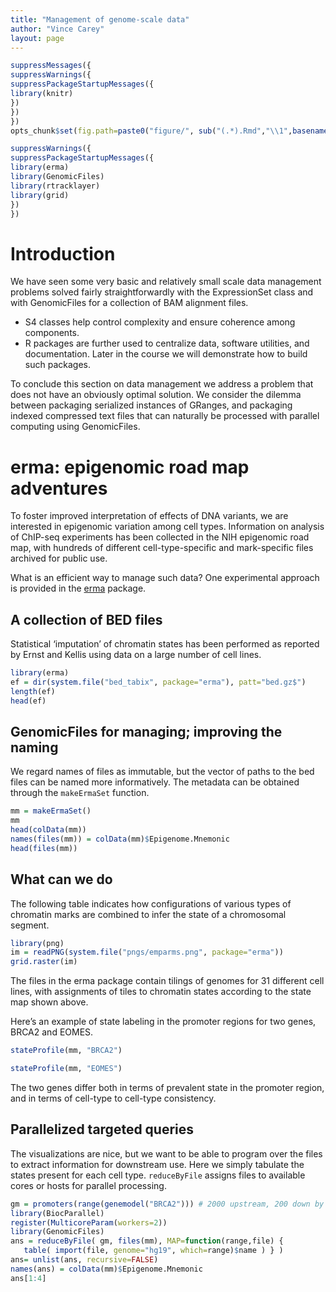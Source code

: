 ```yaml
---
title: "Management of genome-scale data"
author: "Vince Carey"
layout: page
---
```


```r
suppressMessages({
suppressWarnings({
suppressPackageStartupMessages({
library(knitr)
})
})
})
opts_chunk$set(fig.path=paste0("figure/", sub("(.*).Rmd","\\1",basename(knitr:::knit_concord$get('infile'))), "-"))
```


```r
suppressWarnings({
suppressPackageStartupMessages({
library(erma)
library(GenomicFiles)
library(rtracklayer)
library(grid)
})
})
```

# Introduction

We have seen some very basic and relatively small scale
data management problems solved fairly straightforwardly
with the ExpressionSet class and with GenomicFiles
for a collection of BAM alignment files.

- S4 classes help control complexity and ensure coherence among components.
- R packages are further used to centralize data, software utilities, and documentation.  Later in the course we will demonstrate how to build such packages.

To conclude this section on data management we address a
problem that does not have an obviously optimal solution.
We consider the dilemma between packaging serialized instances
of GRanges, and packaging indexed compressed text files
that can naturally be processed with parallel computing using
GenomicFiles.

# erma: epigenomic road map adventures

To foster improved interpretation of effects of DNA variants,
we are interested in epigenomic variation among cell types.
Information on analysis of ChIP-seq experiments has been
collected in the NIH epigenomic road map, with hundreds of different
cell-type-specific and mark-specific files archived for public use.

What is an efficient way to manage such data?  One experimental
approach is provided in the [erma](http://www.bioconductor.org/packages/erma)
package.  

## A collection of BED files

Statistical 'imputation' of chromatin states has been performed
as reported by Ernst and Kellis using data on a large number of cell lines.

```r
library(erma)
ef = dir(system.file("bed_tabix", package="erma"), patt="bed.gz$")
length(ef)
head(ef)
```

## GenomicFiles for managing; improving the naming

We regard names of files as immutable, but the vector of paths
to the bed files can be named more informatively.  The metadata
can be obtained through the `makeErmaSet` function.

```r
mm = makeErmaSet()
mm
head(colData(mm))
names(files(mm)) = colData(mm)$Epigenome.Mnemonic
head(files(mm))
```

## What can we do

The following table indicates how configurations of
various types of chromatin
marks are combined to infer the state of a
chromosomal segment.

```r
library(png)
im = readPNG(system.file("pngs/emparms.png", package="erma"))
grid.raster(im)
```

The files in the erma package contain tilings of
genomes for 31 different cell lines, with assignments of
tiles to chromatin states according to the state map shown above.

Here's an example of state labeling in the promoter regions for
two genes,
BRCA2 and EOMES.

```r
stateProfile(mm, "BRCA2")
```

```r
stateProfile(mm, "EOMES")
```

The two genes differ both in terms of prevalent
state in the promoter region, and in terms of cell-type
to cell-type consistency.

## Parallelized targeted queries

The visualizations are nice, but we want to be
able to program over the files to extract information
for downstream use.  Here we simply tabulate
the states present for each cell type.
`reduceByFile` assigns files to available cores
or hosts for parallel processing.

```r
gm = promoters(range(genemodel("BRCA2"))) # 2000 upstream, 200 down by default
library(BiocParallel)
register(MulticoreParam(workers=2))
library(GenomicFiles)
ans = reduceByFile( gm, files(mm), MAP=function(range,file) {
   table( import(file, genome="hg19", which=range)$name ) } )
ans= unlist(ans, recursive=FALSE)
names(ans) = colData(mm)$Epigenome.Mnemonic
ans[1:4]
```
